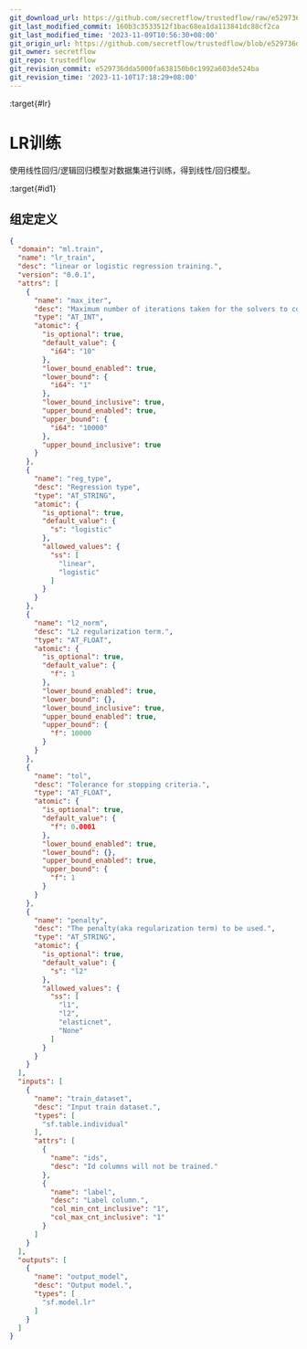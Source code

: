 ```yaml
---
git_download_url: https://github.com/secretflow/trustedflow/raw/e529736dda5000fa638150b0c1992a603de524ba/docs/architecture/apps/lr_train.md
git_last_modified_commit: 160b3c3533512f1bac68ea1da113841dc88cf2ca
git_last_modified_time: '2023-11-09T10:56:30+08:00'
git_origin_url: https://github.com/secretflow/trustedflow/blob/e529736dda5000fa638150b0c1992a603de524ba/docs/architecture/apps/lr_train.md
git_owner: secretflow
git_repo: trustedflow
git_revision_commit: e529736dda5000fa638150b0c1992a603de524ba
git_revision_time: '2023-11-10T17:18:29+08:00'
---
```


:target{#lr}

# LR训练

使用线性回归/逻辑回归模型对数据集进行训练，得到线性/回归模型。

:target{#id1}

## 组定定义

```json
{
  "domain": "ml.train",
  "name": "lr_train",
  "desc": "linear or logistic regression training.",
  "version": "0.0.1",
  "attrs": [
    {
      "name": "max_iter",
      "desc": "Maximum number of iterations taken for the solvers to converge.",
      "type": "AT_INT",
      "atomic": {
        "is_optional": true,
        "default_value": {
          "i64": "10"
        },
        "lower_bound_enabled": true,
        "lower_bound": {
          "i64": "1"
        },
        "lower_bound_inclusive": true,
        "upper_bound_enabled": true,
        "upper_bound": {
          "i64": "10000"
        },
        "upper_bound_inclusive": true
      }
    },
    {
      "name": "reg_type",
      "desc": "Regression type",
      "type": "AT_STRING",
      "atomic": {
        "is_optional": true,
        "default_value": {
          "s": "logistic"
        },
        "allowed_values": {
          "ss": [
            "linear",
            "logistic"
          ]
        }
      }
    },
    {
      "name": "l2_norm",
      "desc": "L2 regularization term.",
      "type": "AT_FLOAT",
      "atomic": {
        "is_optional": true,
        "default_value": {
          "f": 1
        },
        "lower_bound_enabled": true,
        "lower_bound": {},
        "lower_bound_inclusive": true,
        "upper_bound_enabled": true,
        "upper_bound": {
          "f": 10000
        }
      }
    },
    {
      "name": "tol",
      "desc": "Tolerance for stopping criteria.",
      "type": "AT_FLOAT",
      "atomic": {
        "is_optional": true,
        "default_value": {
          "f": 0.0001
        },
        "lower_bound_enabled": true,
        "lower_bound": {},
        "upper_bound_enabled": true,
        "upper_bound": {
          "f": 1
        }
      }
    },
    {
      "name": "penalty",
      "desc": "The penalty(aka regularization term) to be used.",
      "type": "AT_STRING",
      "atomic": {
        "is_optional": true,
        "default_value": {
          "s": "l2"
        },
        "allowed_values": {
          "ss": [
            "l1",
            "l2",
            "elasticnet",
            "None"
          ]
        }
      }
    }
  ],
  "inputs": [
    {
      "name": "train_dataset",
      "desc": "Input train dataset.",
      "types": [
        "sf.table.individual"
      ],
      "attrs": [
        {
          "name": "ids",
          "desc": "Id columns will not be trained."
        },
        {
          "name": "label",
          "desc": "Label column.",
          "col_min_cnt_inclusive": "1",
          "col_max_cnt_inclusive": "1"
        }
      ]
    }
  ],
  "outputs": [
    {
      "name": "output_model",
      "desc": "Output model.",
      "types": [
        "sf.model.lr"
      ]
    }
  ]
}
```
